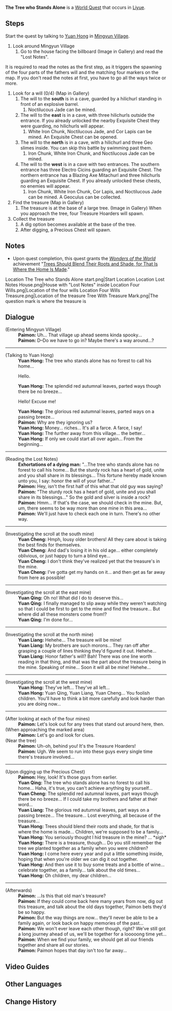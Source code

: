 {{Quest Infobox
|id            = 21007
|type          = World
|region        = Liyue
|area          = Qiongji Estuary
|summary       = 
|startLocation = [[Mingyun Village]], [[Liyue]]
|exp           = 400
|primogems     = 50
|rep           = Liyue
|repAmt        = 20
|other         = {{Card|Liyue Shrine of Depths Key|1}}
|characters    = Traveler; Paimon; Yuan Hong; Yuan Cheng; Yuan Qing; Yuan Liang
}}
'''The Tree who Stands Alone''' is a [[World Quest]] that occurs in [[Liyue]].
==Steps==
Start the quest by talking to [[Yuan Hong]] in [[Mingyun Village]].
#Look around Mingyun Village
##Go to the house facing the billboard (Image in Gallery) and read the "Lost Notes".

It is required to read the notes as the first step, as it triggers the spawning of the four parts of the fathers will and the matching four markers on the map. If you don't read the notes at first, you have to go all the ways twice or more.
#Look for a will (0/4) (Map in Gallery)
##The will to the '''south''' is in a cave, guarded by a hilichurl standing in front of an explosive barrel.
###Noctilucous Jade can be mined.
##The will to the '''east''' is in a cave, with three hilichurls outside the entrance. If you already unlocked the nearby Exquisite Chest they were guarding, no hilichurls will appear.
###White Iron Chunk, Noctilucous Jade, and Cor Lapis can be mined. An Exquisite Chest can be opened.
##The will to the '''north''' is in a cave, with a hilichurl and three Geo slimes inside. You can skip this battle by swimming past them.
###Iron Chunk, White Iron Chunk, and Noctilucous Jade can be mined.
##The will to the '''west''' is in a cave with two entrances. The southern entrance has three Electro Cicins guarding an Exquisite Chest. The northern entrance has a Blazing Axe Mitachurl and three hilichurls guarding an Exquisite Chest. If you already unlocked these chests, no enemies will appear.
###Iron Chunk, White Iron Chunk, Cor Lapis, and Noctilucous Jade can be mined. A Geoculus can be collected.
#Find the treasure (Map in Gallery)
##The treasure is at the base of a large tree. (Image in Gallery) When you approach the tree, four Treasure Hoarders will spawn.
#Collect the treasure
##A dig option becomes available at the base of the tree.
##After digging, a Precious Chest will spawn.

==Notes==
* Upon quest completion, this quest grants the ''[[Wonders of the World]]'' achievement "[[Trees Should Blend Their Roots and Shade, for That Is Where the Home Is Made]]."

<gallery hideaddbutton="true" captionalign="center">
Location The Tree who Stands Alone start.png|Start Location
Location Lost Notes House.png|House with "Lost Notes" inside
Location Four Wills.png|Location of the four wills
Location Four Wills Treasure.png|Location of the treasure
Tree With Treasure Mark.png|The question mark is where the treasure is
</gallery>

==Dialogue==
{{Quest Description|In Mingyun Village you discover a very strangely written will...}}
{{Dialogue start}}
;(Entering Mingyun Village)
:'''Paimon:''' Uh... That village up ahead seems kinda spooky...
:'''Paimon:''' D–Do we have to go in? Maybe there's a way around...?
----
;(Talking to Yuan Hong)
:'''Yuan Hong:''' The tree who stands alone has no forest to call his home...
:{{DIcon}} Hello.
:'''Yuan Hong:''' The splendid red autumnal leaves, parted ways though there be no breeze...
:{{DIcon}} Hello! Excuse me!
:'''Yuan Hong:''' The glorious red autumnal leaves, parted ways on a passing breeze...
:'''Paimon:''' Why are they ignoring us?
:'''Yuan Hong:''' Money... riches... It's all a farce. A farce, I say!
:'''Yuan Hong:''' The further away from this village... the better...
:'''Yuan Hong:''' If only we could start all over again... From the beginning...
----
;(Reading the Lost Notes)
:'''Exhortations of a dying man:''' "...The tree who stands alone has no forest to call his home... But the sturdy rock has a heart of gold, unite and you shall share in its blessings... This fortune hereby made known unto you, I say: honor the will of your father..."
:'''Paimon:''' Hey, isn't the first half of this what that old guy was saying?
:'''Paimon:''' "The sturdy rock has a heart of gold, unite and you shall share in its blessings..." So the gold and silver is inside a rock?
:'''Paimon:''' Hmm... If that's the case, we should check in the mine. But, um, there seems to be way more than one mine in this area...
:'''Paimon:''' We'll just have to check each one in turn. There's no other way.
----
;(Investigating the scroll at the south mine)
:'''Yuan Cheng:''' Hmph, lousy older brothers! All they care about is taking the best finds for themselves.
:'''Yuan Cheng:''' And dad's losing it in his old age... either completely oblivious, or just happy to turn a blind eye...
:'''Yuan Cheng:''' I don't think they've realized yet that the treasure's in the mine.
:'''Yuan Cheng:''' I've gotta get my hands on it... and then get as far away from here as possible!
----
;(Investigating the scroll at the east mine)
:'''Yuan Qing:''' Oh no! What did I do to deserve this...
:'''Yuan Qing:''' I finally managed to slip away while they weren't watching so that I could be first to get to the mine and find the treasure... But where did all these monsters come from!?
:'''Yuan Qing:''' I'm done for...
----
;(Investigating the scroll at the north mine)
:'''Yuan Liang:''' Hehehe... The treasure will be mine!
:'''Yuan Liang:''' My brothers are such morons... They ran off after grasping a couple of lines thinking they'd figured it out. Hehehe...
:'''Yuan Liang:''' Honor father's will? Bah! There was one line worth reading in that thing, and that was the part about the treasure being in the mine. Speaking of mine... Soon it will all be mine! Hehehe...
----
;(Investigating the scroll at the west mine)
:'''Yuan Hong:''' They've left... They've all left...
:'''Yuan Hong:''' Yuan Qing, Yuan Liang, Yuan Cheng... You foolish children. You'll have to think a bit more carefully and look harder than you are doing now...
----
;(After looking at each of the four mines)
:'''Paimon:''' Let's look out for any trees that stand out around here, then.
;(When approaching the marked area)
:'''Paimon:''' Let's go and look for clues.
;(Near the tree)
:'''Paimon:''' Uh-oh, behind you! It's the Treasure Hoarders!
:'''Paimon:''' Ugh. We seem to run into these guys every single time there's treasure involved...
----
;(Upon digging up the Precious Chest)
:'''Paimon:''' Hey, look! It's those guys from earlier.
:'''Yuan Qing:''' The tree who stands alone has no forest to call his home... Haha, it's true, you can't achieve anything by yourself...
:'''Yuan Cheng:''' The splendid red autumnal leaves, part ways though there be no breeze... If I could take my brothers and father at their word...
:'''Yuan Liang:''' The glorious red autumnal leaves, part ways on a passing breeze... The treasure... Lost everything, all because of the treasure...
:'''Yuan Hong:''' Trees should blend their roots and shade, for that is where the home is made... Children, we're supposed to be a family...
:'''Yuan Hong:''' You seriously thought I hid treasure in the mine? ... *sigh*
:'''Yuan Hong:''' There is a treasure, though... Do you still remember the tree we planted together as a family when you were children?
:'''Yuan Hong:''' I come here every year and put a little something inside, hoping that when you're older we can dig it out together.
:'''Yuan Hong:''' And then use it to buy some treats and a bottle of wine... celebrate together, as a family... talk about the old times...
:'''Yuan Hong:''' Oh children, my dear children...
----
;(Afterwards)
:'''Paimon:''' ...Is this that old man's treasure?
:'''Paimon:''' If they could come back here many years from now, dig out this treasure, and talk about the old days together, Paimon bets they'd be so happy.
:'''Paimon:''' But the way things are now... they'll never be able to be a family again, or look back on happy memories of the past...
:'''Paimon:''' We won't ever leave each other though, right? We've still got a long journey ahead of us, we'll be together for a looooong time yet...
:'''Paimon:''' When we find your family, we should get all our friends together and share all our stories.
:'''Paimon:''' Paimon hopes that day isn't too far away...
{{Dialogue end}}

==Video Guides==
{{EVT
|video1   = https://youtu.be/5kYO3XePOvQ
|caption1 = Quest Guide

|video2   = https://youtu.be/7fiP8y2tCzk
|caption2 = The Tree who Stands Alone Guide
}}

==Other Languages==
{{Other Languages
|en      = The Tree who Stands Alone
|zhs     = 孤木孑立，无林可依
|zhs_rm  = Gū Mù Jié Lì, Wú Lín Kě Yī
|zht     = 孤木孑立，無林可依
|zht_rm  = Gū Mù Jié Lì, Wú Lín Kě Yī
|zh_tl   = The Tree who Stands Alone Has No Forest to Call His Home
|ja      = 頼れない孤木
|ja_rm   = Tayorenai Koboku{{Assumed}}
|ja_tl   = Abandoned Lone Tree
|ko      = 홀로 서 있는 나무는 의지할 숲이 없고
|ko_rm   = Hollo Seo Inneun Namuneun Uijihal Sup-i Eopkko
|ko_tl   = The Tree which Stands Alone Has No Forest to Depend
|es      = Un árbol solitario, sin un bosque propio...
|es_tl   = 
|fr      = L'arbre sans la forêt
|fr_tl   = The Tree Without the Forest
|ru      = Одинокое дерево
|ru_tl   = 
|th      = ต้นไม้อันโดดเดี่ยว ไร้ซึ่งป่าให้พักพิง...
|th_rm   = Tonmai An Dotdiao Rai Sueng Pa Hai Phakphing...
|th_tl   = 
|vi      = Cây mọc một mình, chẳng thể thành rừng
|vi_tl   = 
|de      = Der einsame Baum hat keinen Wald
|de_tl   = The Solitary Tree Doesn't Have A Forest
|id      = Pohon yang Berdiri Sendiri
|id_tl   = Tree who Stands Alone
|pt      = Árvore Solitária
|pt_tl   = Solitary Tree
}}

==Change History==
{{Change History|1.0}}